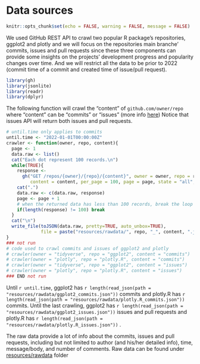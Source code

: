 # Data sources

```r
knitr::opts_chunk$set(echo = FALSE, warning = FALSE, message = FALSE)
```
We used GitHub REST API to crawl two popular R package's repositories, ggplot2 and plotly and we will focus on the repositories main branche' commits, issues and pull requests since these three components can provide some insights on the projects' development progress and popularity changes over time. And we will restrict all the data to be prior to 2022 (commit time of a commit and created time of issue/pull request). 

```r
library(gh)
library(jsonlite)
library(readr)
library(dplyr)
```

The following function will crawl the "content" of `github.com/owner/repo` where "content" can be "commits" or "issues" (more info [here](https://docs.github.com/en/rest){target="_blank"}) Notice that issues API will return both issues and pull requests.
```r
# until.time only applies to commits
until.time <- "2022-01-01T00:00:00Z"
crawler <- function(owner, repo, content){
  page <- 1
  data.raw <- list()
  cat("Each dot represent 100 records.\n")
  while(TRUE){
    response <- 
      gh("GET /repos/{owner}/{repo}/{content}", owner = owner, repo = repo, 
         content = content, per_page = 100, page = page, state = "all", until = until.time) 
    cat(".")
    data.raw <- c(data.raw, response)
    page <- page + 1
    # when the returned data has less than 100 records, break the loop since all the record has been crawled
    if(length(response) != 100) break
  }
  cat("\n")
  write_file(toJSON(data.raw, pretty=TRUE, auto_unbox=TRUE), 
             file = paste("resources/rawdata/", repo, "_", content, ".json", sep = ""))
}
### not run
# code used to crawl commits and issues of ggplot2 and plotly
# crawler(owner = "tidyverse", repo = "ggplot2", content = "commits")
# crawler(owner = "plotly", repo = "plotly.R", content = "commits")
# crawler(owner = "tidyverse", repo = "ggplot2", content = "issues")
# crawler(owner = "plotly", repo = "plotly.R", content = "issues")
### END not run
```

Until `r until.time`, ggplot2 has `r length(read_json(path = "resources/rawdata/ggplot2_commits.json"))` commits and plotly.R has `r length(read_json(path = "resources/rawdata/plotly.R_commits.json"))` commits. Until the last crawling, ggplot2 has `r length(read_json(path = "resources/rawdata/ggplot2_issues.json"))` issues and pull requests and plotly.R has `r length(read_json(path = "resources/rawdata/plotly.R_issues.json"))` . 

The raw data provide a lot of info about the commits, issues and pull requests, including but not limited to author (and his/her detailed info), time, message/body, and number of comments. Raw data can be found under [resources/rawdata](https://github.com/5293-project-statistical-graphics/final-project/tree/main/resources/rawdata){target="_blank} folder